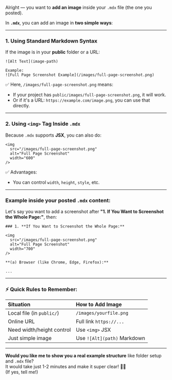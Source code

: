 Alright — you want to **add an image** inside your `.mdx` file (the one you posted).

In **`.mdx`**, you can add an image in **two simple ways**:

---

### 1. **Using Standard Markdown Syntax**

If the image is in your **public** folder or a URL:

```mdx
![Alt Text](image-path)

Example:
![Full Page Screenshot Example](/images/full-page-screenshot.png)
```

✅ Here, `/images/full-page-screenshot.png` means:

- If your project has `public/images/full-page-screenshot.png`, it will work.
- Or if it's a URL: `https://example.com/image.png`, you can use that directly.

---

### 2. **Using `<img>` Tag Inside `.mdx`**

Because `.mdx` supports **JSX**, you can also do:

```mdx
<img
  src="/images/full-page-screenshot.png"
  alt="Full Page Screenshot"
  width="600"
/>
```

✅ Advantages:

- You can control `width`, `height`, `style`, etc.

---

### Example inside your posted `.mdx` content:

Let's say you want to add a screenshot after **"1. If You Want to Screenshot the Whole Page:"**, then:

```mdx
### 1. **If You Want to Screenshot the Whole Page:**

<img
  src="/images/full-page-screenshot.png"
  alt="Full Page Screenshot"
  width="700"
/>

**(a) Browser (like Chrome, Edge, Firefox):**

...
```

---

### ⚡ Quick Rules to Remember:

| Situation                 | How to Add Image            |
| :------------------------ | :-------------------------- |
| Local file (in `public/`) | `/images/yourfile.png`      |
| Online URL                | Full link `https://...`     |
| Need width/height control | Use `<img>` JSX             |
| Just simple image         | Use `![Alt](path)` Markdown |

---

**Would you like me to show you a real example structure** like folder setup and `.mdx` file?  
It would take just 1-2 minutes and make it super clear! 🎯📄  
(If yes, tell me!)
